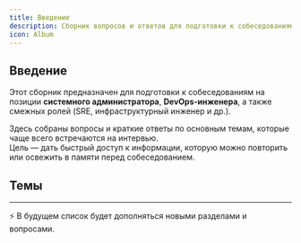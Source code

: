 ```yaml
---
title: Введение
description: Сборник вопросов и ответов для подготовки к собеседованиям на позиции системного администратора и DevOps-инженера
icon: Album
---
```

## Введение

Этот сборник предназначен для подготовки к собеседованиям на позиции **системного администратора**, **DevOps-инженера**, а также смежных ролей (SRE, инфраструктурный инженер и др.).

Здесь собраны вопросы и краткие ответы по основным темам, которые чаще всего встречаются на интервью.  
Цель — дать быстрый доступ к информации, которую можно повторить или освежить в памяти перед собеседованием.

## Темы

<Cards>
	<Card title='Ansible' href='/docs/ansible' />
	<Card title='CI/CD' href='/docs/ci-cd' />
	<Card title='Databases' href='/docs/databases' />
	<Card title='DevOps' href='/docs/devops' />
	<Card title='Git' href='/docs/git' />
	<Card title='Kubernetes' href='/docs/kubernetes' />
	<Card title='Linux' href='/docs/linux' />
	<Card title='Networks' href='/docs/networks' />
	<Card title='Python' href='/docs/python' />
	<Card title='Terraform' href='/docs/terraform' />
</Cards>

---

⚡ В будущем список будет дополняться новыми разделами и вопросами.

